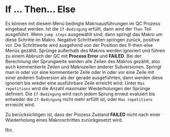 # If ... Then... Else

Es können mit diesem Menü bedingte Makroausführungen im QC Prozess eingebaut werden. Ist die ``If-Bedingung`` erfüllt, dann wird der ``Then`` Teil ausgeführt. Wenn ``jump steps`` ausgewählt sind, dann springt das Makro um diese Schritte im Makro. Negative Schrittweiten springen zurück, positive vor. Die Schrittweite wird ausgehend von der Position des If-then-else Menüs gezählt. Sprünge außerhalb des Makros werden ignoriert und führen zu einem Abbruch der QC mit **Process Error** und **FAILED**. Bei der Berechnung der Sprungweite werden alle Zeilen des Makros gezählt, also auch kommentierte Zeilen und Makrozeilen anderer Subversionen. Springt man in oder vor eine kommentierte Zeile oder in oder vor eine Zeile mit einer anderen Subversion als der gerade ausgeführten, dann werden diese ignoriert bis wieder eine ausführbare Zeile erreicht wird.  Unter ``Max repetitions`` wird die Anzahl maximaler Wiederholungen der Sprünge definiert. Die ``If-Bedingung`` wird nach jedem Sprung erneut evaluiert bis entweder die ``If-Bedingung`` nicht mehr erfüllt ist, oder ``Max repetitions`` errreicht wird.

Zu berücksichtigen ist, dass der Prozess Zustand **FAILED** nicht nach einer Wiederholung eines Makroschrittes zurückgesetzt wird.

tbc.